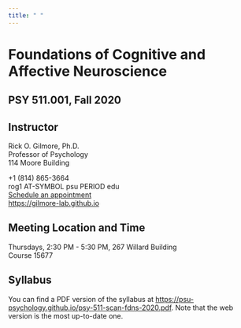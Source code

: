 ```yaml
---
title: " "
---
```


# Foundations of Cognitive and Affective Neuroscience

## PSY 511.001, Fall 2020

## Instructor

Rick O. Gilmore, Ph.D.</br>
Professor of Psychology</br>
114 Moore Building</br>

+1 (814) 865-3664</br>
rog1 AT-SYMBOL psu PERIOD edu</br>
[Schedule an appointment](https://doodle.com/mm/rickgilmore/book-a-time)</br>
[https://gilmore-lab.github.io](http://gilmore-lab.github.io)</br>

## Meeting Location and Time

Thursdays, 2:30 PM - 5:30 PM, 267 Willard Building</br>
Course 15677

## Syllabus

You can find a PDF version of the syllabus at <https://psu-psychology.github.io/psy-511-scan-fdns-2020.pdf>.
Note that the web version is the most up-to-date one.
